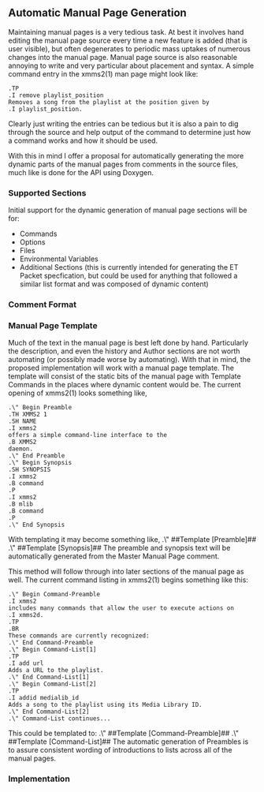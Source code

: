 == Automatic Manual Page Generation ==

Maintaining manual pages is a very tedious task. At best it involves hand editing the manual page source every time a new feature is added (that is user visible), but often degenerates to periodic mass uptakes of numerous changes into the manual page. Manual page source is also reasonable annoying to write and very particular about placement and syntax. A simple command entry in the xmms2(1) man page might look like:
 .TP
 .I remove playlist_position
 Removes a song from the playlist at the position given by 
 .I playlist_position.
Clearly just writing the entries can be tedious but it is also a pain to dig through the source and help output of the command to determine just how a command works and how it should be used.

With this in mind I offer a proposal for automatically generating the more dynamic parts of the manual pages from comments in the source files, much like is done for the API using Doxygen.

=== Supported Sections ===

Initial support for the dynamic generation of manual page sections will be for:

* Commands
* Options
* Files
* Environmental Variables
* Additional Sections (this is currently intended for generating the ET Packet specfication, but could be used for anything that followed a similar list format and was composed of dynamic content)

=== Comment Format ===

=== Manual Page Template ===
Much of the text in the manual page is best left done by hand. Particularly the description, and even the history and Author sections are not worth automating (or possibly made worse by automating). With that in mind, the proposed implementation will work with a manual page template. The template will consist of the static bits of the manual page with Template Commands in the places where dynamic content would be. The current opening of xmms2(1) looks something like, 
 .\" Begin Preamble
 .TH XMMS2 1 
 .SH NAME
 .I xmms2
 offers a simple command-line interface to the 
 .B XMMS2
 daemon.
 .\" End Preamble
 .\" Begin Synopsis
 .SH SYNOPSIS
 .I xmms2
 .B command
 .P
 .I xmms2
 .B mlib
 .B command
 .P
 .\" End Synopsis
With templating it may become something like,
.\" ##Template [Preamble]##
.\" ##Template [Synopsis]##
The preamble and synopsis text will be automatically generated from the Master Manual Page comment. 

This method will follow through into later sections of the manual page as well. The current command listing in xmms2(1) begins something like this:
 .\" Begin Command-Preamble
 .I xmms2
 includes many commands that allow the user to execute actions on
 .I xmms2d.
 .TP
 .BR
 These commands are currently recognized:
 .\" End Command-Preamble
 .\" Begin Command-List[1] 
 .TP
 .I add url
 Adds a URL to the playlist.
 .\" End Command-List[1]
 .\" Begin Command-List[2]
 .TP
 .I addid medialib_id
 Adds a song to the playlist using its Media Library ID.
 .\" End Command-List[2]
 .\" Command-List continues...
This could be templated to:
.\" ##Template [Command-Preamble]##
.\" ##Template [Command-List]##
The automatic generation of Preambles is to assure consistent wording of introductions to lists across all of the manual pages.

=== Implementation ===